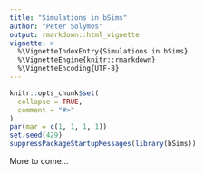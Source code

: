 ```yaml
---
title: "Simulations in bSims"
author: "Peter Solymos"
output: rmarkdown::html_vignette
vignette: >
  %\VignetteIndexEntry{Simulations in bSims}
  %\VignetteEngine{knitr::rmarkdown}
  %\VignetteEncoding{UTF-8}
---
```


```r
knitr::opts_chunk$set(
  collapse = TRUE,
  comment = "#>"
)
par(mar = c(1, 1, 1, 1))
set.seed(429)
suppressPackageStartupMessages(library(bSims))
```

More to come...
